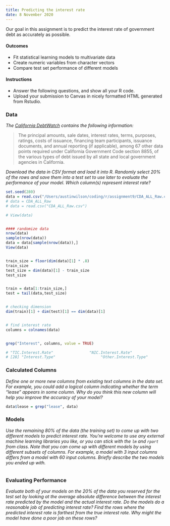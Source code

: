 ```yaml
---
title: Predicting the interest rate
date: 8 November 2020
---
```


Our goal in this assignment is to predict the interest rate of government debt as accurately as possible.


#### Outcomes

- Fit statistical learning models to multivariate data
- Create numeric variables from character vectors
- Compare test set performance of different models


#### Instructions

- Answer the following questions, and show all your R code.
- Upload your submission to Canvas in nicely formatted HTML generated from Rstudio.


### Data

_The [California DebtWatch](https://data.debtwatch.treasurer.ca.gov/Raw-Data/CDA-ALL-Raw/x7jp-pweb) contains the following information:_

> The principal amounts, sale dates, interest rates, terms, purposes, ratings, costs of issuance, financing team participants, issuance documents, and annual reporting (if applicable), among 67 other data points required under California Government Code section 8855, of the various types of debt issued by all state and local government agencies in California.

_Download the data in CSV format and load it into R.
Randomly select 20% of the rows and save them into a test set to use later to evaluate the performance of your model.
Which column(s) represent interest rate?_


```r
set.seed(280)
data = read.csv("/Users/austinwilson/coding/r/assignment9/CDA_ALL_Raw.csv")
# data = CDA_ALL_Raw
# data = read.csv("CDA_ALL_Raw.csv")

# View(data)


#### randomize data
nrow(data)
sample(nrow(data))
data = data[sample(nrow(data)),]
View(data)


train_size = floor(dim(data)[1] * .8)
train_size
test_size = dim(data)[1] - train_size
test_size


train = data[1:train_size,]
test = tail(data,test_size)


# checking dimension 
dim(train)[1] + dim(test)[1] == dim(data)[1] 


# find interest rate 
columns = colnames(data)


grep("Interest", columns, value = TRUE)

# "TIC.Interest.Rate"                "NIC.Interest.Rate"               
# [28] "Interest.Type"                    "Other.Interest.Type" 
```


### Calculated Columns

_Define one or more new columns from existing text columns in the data set.
For example, you could add a logical column indicating whether the term "lease" appears in some column.
Why do you think this new column will help you improve the accuracy of your model?_

```r
data$lease = grep("lease", data)
```


### Models

_Use the remaining 80% of the data (the training set) to come up with two different models to predict interest rate.
You're welcome to use any external machine learning libraries you like, or you can stick with the `lm` and `rpart` from class.
Note that you can come up with different models by using different subsets of columns.
For example, a model with 3 input columns differs from a model with 60 input columns.
Briefly describe the two models you ended up with._

```r

```


### Evaluating Performance

_Evaluate both of your models on the 20% of the data you reserved for the test set by looking at the average absolute difference between the interest rate predicted by the model and the actual interest rate.
Do the models do a reasonable job of predicting interest rate?
Find the rows where the predicted interest rate is farthest from the true interest rate.
Why might the model have done a poor job on these rows?_

```r

```